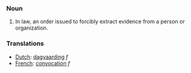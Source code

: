 ===Noun===

# In law, an order issued to forcibly extract evidence from a person or organization.

===Translations===
*[[Dutch]]: [[dagvaarding]] ''f''
*[[French]]: [[convocation]] ''f''